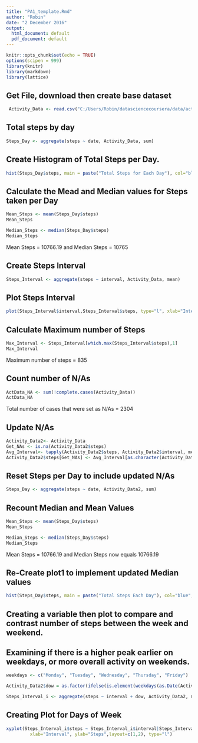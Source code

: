 ---
title: "PA1_template.Rmd"
author: "Robin"
date: "2 December 2016"
output:
  html_document: default
  pdf_document: default
---

```{r setup, include=FALSE}
knitr::opts_chunk$set(echo = TRUE)
options(scipen = 999)
library(knitr)
library(markdown)
library(lattice)
```
## Get File, download then create base dataset
```{r Activity_Data, echo=FALSE}
 Activity_Data <- read.csv("C:/Users/Robin/datasciencecoursera/data/activity.csv", header = TRUE, sep = ",", na.strings="NA")
```
## Total steps by day
```{r Steps_day, Create Total Steps by Day}
Steps_Day <- aggregate(steps ~ date, Activity_Data, sum)
```
## Create Histogram of Total Steps per Day.
```{r plot 1, echo=TRUE}
hist(Steps_Day$steps, main = paste("Total Steps for Each Day"), col="blue", xlab="Number of Steps")

```

## Calculate the Mead and Median values for Steps taken per Day
```{r Mean and Median Values}
Mean_Steps <- mean(Steps_Day$steps)
Mean_Steps

Median_Steps <- median(Steps_Day$steps)
Median_Steps
```
Mean Steps = 10766.19 and Median Steps = 10765

## Create Steps Interval
```{r Steps Interval}
Steps_Interval <- aggregate(steps ~ interval, Activity_Data, mean)
```

## Plot Steps Interval
```{r plot 2, echo=TRUE}
plot(Steps_Interval$interval,Steps_Interval$steps, type="l", xlab="Interval", ylab="Number of Steps",main="Average Number of Steps per Day by Interval")
```

## Calculate Maximum number of Steps
```{r Maximum Steps}
Max_Interval <- Steps_Interval[which.max(Steps_Interval$steps),1]
Max_Interval

```
Maximum number of steps = 835

## Count number of N/As
```{r Count N/A}
ActData_NA <- sum(!complete.cases(Activity_Data))
ActData_NA

```
Total number of cases that were set as N/As = 2304

## Update N/As
```{r Update N/As}
Activity_Data2<- Activity_Data
Get_NAs <- is.na(Activity_Data2$steps)
Avg_Interval<- tapply(Activity_Data2$steps, Activity_Data2$interval, mean, na.rm=TRUE, simplify = TRUE)
Activity_Data2$steps[Get_NAs] <- Avg_Interval[as.character(Activity_Data2$interval[Get_NAs])]
```

## Reset Steps per Day to include updated N/As
```{r Activity_data2, Update Steps per Day}
Steps_Day <- aggregate(steps ~ date, Activity_Data2, sum)
```

## Recount Median and Mean Values
```{r Recount Mean and Median}
Mean_Steps <- mean(Steps_Day$steps)
Mean_Steps

Median_Steps <- median(Steps_Day$steps)
Median_Steps
```
Mean Steps = 10766.19 and Median Steps now equals 10766.19


## Re-Create plot1 to implement updated Median values
```{r plot 3, echo=TRUE}
hist(Steps_Day$steps, main = paste("Total Steps Each Day"), col="blue", xlab="Number of Steps")
```

## Creating a variable then plot to compare and contrast number of steps between the week and weekend.
## Examining if there is a higher peak earlier on weekdays, or more overall activity on weekends.
```{r Create Days}
weekdays <- c("Monday", "Tuesday", "Wednesday", "Thursday", "Friday")

Activity_Data2$dow = as.factor(ifelse(is.element(weekdays(as.Date(Activity_Data2$date)),weekdays), "Weekday", "Weekend"))

Steps_Interval_i <- aggregate(steps ~ interval + dow, Activity_Data2, mean)
```

## Creating Plot for Days of Week
```{r DoW, echo=TRUE}
xyplot(Steps_Interval_i$steps ~ Steps_Interval_i$interval|Steps_Interval_i$dow, main="Average Steps per Day by Interval",
         xlab="Interval", ylab="Steps",layout=c(1,2), type="l")
```
